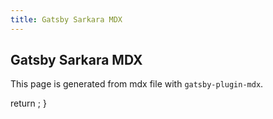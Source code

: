 ```yaml
---
title: Gatsby Sarkara MDX
---
```


## Gatsby Sarkara MDX

This page is generated from mdx file with `gatsby-plugin-mdx`.


  return <GatsbySeo />;
}
